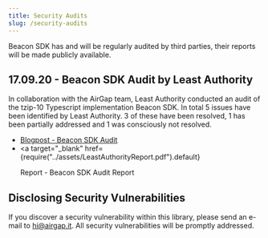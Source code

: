 ```yaml
---
title: Security Audits
slug: /security-audits
---
```


Beacon SDK has and will be regularly audited by third parties, their reports will be made publicly available.

## 17.09.20 - Beacon SDK Audit by Least Authority

In collaboration with the AirGap team, Least Authority conducted an audit of the tzip-10 Typescript implementation Beacon SDK. In total 5 issues have been identified by Least Authority. 3 of these have been resolved, 1 has been partially addressed and 1 was consciously not resolved.

- [Blogpost - Beacon SDK Audit](https://medium.com/airgap-it/beacon-sdk-audited-by-least-authority-fa12f83e91e0)
- <a
    target="_blank"
    href={require("../assets/LeastAuthorityReport.pdf").default}
  >
    Report - Beacon SDK Audit Report
  </a>

## Disclosing Security Vulnerabilities

If you discover a security vulnerability within this library, please send an e-mail to hi@airgap.it. All security vulnerabilities will be promptly addressed.
